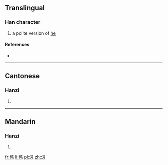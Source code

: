 ==Translingual==

===Han character===
{{Han char|rn=61|rad=心|as=05|sn=9|four=2433<sub>2</sub>|canj=人木心 (ODP)}}

# a polite version of [[he]]

====References====
* {{Han ref|kx=0383.111|dkj=10512|hdz=42281.030|uh=6039|ud=24633|bh=CEC0|bd=52928}}

----

==Cantonese==

===Hanzi===
{{yue-hanzi|jyut=|y=ta1}}

# {{defn|Cantonese|sort=心05}}

----

==Mandarin==

===Hanzi===
{{cmn-hanzi|pin=[[tān]] ([[tan1]])|wg=t'an<sup>1</sup>}}

# {{defn|Mandarin|sort=心05}}

[[fr:怹]]
[[li:怹]]
[[pl:怹]]
[[zh:怹]]